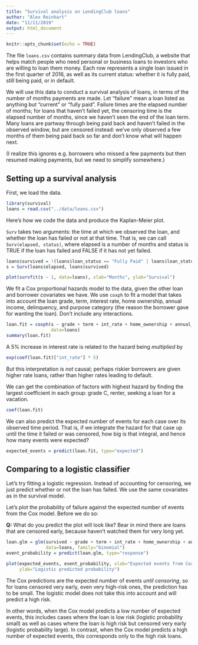```yaml
---
title: "Survival analysis on LendingClub loans"
author: "Alex Reinhart"
date: "11/11/2019"
output: html_document
---
```


```r
knitr::opts_chunk$set(echo = TRUE)
```

The file `loans.csv` contains summary data from LendingClub, a website that helps match people who need personal or business loans to investors who are willing to loan them money. Each row represents a single loan issued in the first quarter of 2016, as well as its current status: whether it is fully paid, still being paid, or in default.

We will use this data to conduct a survival analysis of loans, in terms of the number of months payments are made. Let “failure” mean a loan listed as anything but “current” or “fully paid”. Failure times are the elapsed number of months; for loans that haven’t failed yet, the censoring time is the elapsed number of months, since we haven’t seen the end of the loan term. Many loans are partway through being paid back and haven't failed in the observed window, but are censored instead: we've only observed a few months of them being paid back so far and don't know what will happen next.

(I realize this ignores e.g. borrowers who missed a few payments but then resumed making payments, but we need to simplify somewhere.)

## Setting up a survival analysis

First, we load the data.

```r
library(survival)
loans = read.csv("../data/loans.csv")
```

Here's how we code the data and produce the Kaplan-Meier plot.

`Surv` takes two arguments: the time at which we observed the loan, and whether the loan has failed or not at that time. That is, we can call `Surv(elapsed, status)`, where elapsed is a number of months and status is TRUE if the loan has failed and FALSE if it has not yet failed.

```r
loans$survived = !(loans$loan_status == "Fully Paid" | loans$loan_status == "Current")
s = Surv(loans$elapsed, loans$survived)

plot(survfit(s ~ 1, data=loans), xlab="Months", ylab="Survival")
```

We fit a Cox proportional hazards model to the data, given the other loan and borrower covariates we have. We use `coxph` to fit a model that takes into account the loan grade, term, interest rate, home ownership, annual income, delinquency, and purpose category (the reason the borrower gave for wanting the loan). Don’t include any interactions.

```r
loan.fit = coxph(s ~ grade + term + int_rate + home_ownership + annual_inc + delinq_2yrs + purpose,
                 data=loans)
summary(loan.fit)
```

A 5% increase in interest rate is related to the hazard being *multiplied* by

```r
exp(coef(loan.fit)["int_rate"] * 5)
```

But this interpretation is *not* causal; perhaps riskier borrowers are given higher rate loans, rather than higher rates leading to default.

We can get the combination of factors with highest hazard by finding the largest coefficient in each group: grade C, renter, seeking a loan for a vacation.

```r
coef(loan.fit)
```

We can also predict the expected number of events for each case over its observed time period. That is, if we integrate the hazard for that case up until the time it failed or was censored, how big is that integral, and hence how many events were expected?

```r
expected_events = predict(loan.fit, type="expected")
```

## Comparing to a logistic classifier

Let's try fitting a logistic regression. Instead of accounting for censoring, we just predict whether or not the loan has failed. We use the same covariates as in the survival model.

Let's plot the probability of failure against the expected number of events from the Cox model. Before we do so:

**Q:** What do you predict the plot will look like? Bear in mind there are loans that are censored early, because haven't watched them for very long yet.

```r
loan.glm = glm(survived ~ grade + term + int_rate + home_ownership + annual_inc + delinq_2yrs + purpose,
               data=loans, family="binomial")
event_probability = predict(loan.glm, type="response")

plot(expected_events, event_probability, xlab="Expected events from Cox model", 
     ylab="Logistic predicted probability")
```

The Cox predictions are the expected number of events *until censoring*, so for loans censored very early, even very high-risk ones, the prediction has to be small. The logistic model does not take this into account and will predict a high risk.

In other words, when the Cox model predicts a low number of expected events, this includes cases where the loan is low risk (logistic probability small) as well as cases where the loan is high risk but censored very early (logistic probability large). In contrast, when the Cox model predicts a high number of expected events, this corresponds only to the high risk loans.

